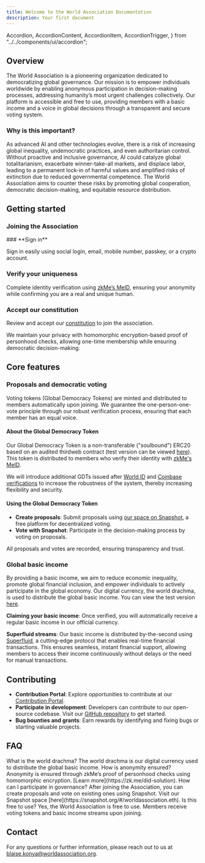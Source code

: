 ```yaml
---
title: Welcome to the World Association Documentation
description: Your first document
---
```


  Accordion,
  AccordionContent,
  AccordionItem,
  AccordionTrigger,
} from "../../components/ui/accordion";

## Overview

The World Association is a pioneering organization dedicated to democratizing global governance. Our mission is to empower individuals worldwide by enabling anonymous participation in decision-making processes, addressing humanity’s most urgent challenges collectively. Our platform is accessible and free to use, providing members with a basic income and a voice in global decisions through a transparent and secure voting system.

### Why is this important?

As advanced AI and other technologies evolve, there is a risk of increasing global inequality, undemocratic practices, and even authoritarian control. Without proactive and inclusive governance, AI could catalyze global totalitarianism, exacerbate winner-take-all markets, and displace labor, leading to a permanent lock-in of harmful values and amplified risks of extinction due to reduced governmental competence. The World Association aims to counter these risks by promoting global cooperation, democratic decision-making, and equitable resource distribution.

## Getting started

### Joining the Association

<Steps>
### **Sign in**

Sign in easily using social login, email, mobile number, passkey, or a crypto account.

### **Verify your uniqueness**

Complete identity verification using [zkMe’s MeID](https://zk.me/did-solution), ensuring your anonymity while confirming you are a real and unique human.

### **Accept our constitution**

Review and accept our [constitution](https://github.com/worldassociation/world-association/blob/main/organization/constitution/constitution.md) to join the association.

</Steps>

We maintain your privacy with homomorphic encryption-based proof of personhood checks, allowing one-time membership while ensuring democratic decision-making.

## Core features

### Proposals and democratic voting

Voting tokens (Global Democracy Tokens) are minted and distributed to members automatically upon joining. We guarantee the one-person-one-vote principle through our robust verification process, ensuring that each member has an equal voice.

#### About the Global Democracy Token

Our Global Democracy Token is a non-transferable ("soulbound") ERC20 based on an audited thirdweb contract (test version can be viewed [here](https://base.blockscout.com/token/0x2F9e9e5D597f245df027F5a900f6E0957472A564)). This token is distributed to members who verify their identity with [zkMe's MeID](https://zk.me/did-solution).

We will introduce additional GDTs issued after [World ID](https://worldcoin.org/world-id) and [Coinbase verifications](https://www.coinbase.com/onchain-verify) to increase the robustness of the system, thereby increasing flexibility and security.

#### Using the Global Democracy Token

- **Create proposals**: Submit proposals using [our space on Snapshot](https://snapshot.org/#/worldassociation.eth), a free platform for decentralized voting.
- **Vote with Snapshot**: Participate in the decision-making process by voting on proposals.

All proposals and votes are recorded, ensuring transparency and trust.

### Global basic income

By providing a basic income, we aim to reduce economic inequality, promote global financial inclusion, and empower individuals to actively participate in the global economy. Our digital currency, the world drachma, is used to distribute the global basic income. You can view the test version [here](https://base.blockscout.com/token/0x524986180284488c8c337d7089F58E0649559cDa?tab=contract).

**Claiming your basic income**: Once verified, you will automatically receive a regular basic income in our official currency.

**Superfluid streams**: Our basic income is distributed by-the-second using [Superfluid](https://www.superfluid.finance), a cutting-edge protocol that enables real-time financial transactions. This ensures seamless, instant financial support, allowing members to access their income continuously without delays or the need for manual transactions.

## Contributing

- **Contribution Portal**: Explore opportunities to contribute at our [Contribution Portal](https://contribute.worldassociation.org/).
- **Participate in development**: Developers can contribute to our open-source codebase. Visit our [GitHub repository](https://github.com/worldassociation/world-association) to get started.
- **Bug bounties and grants**: Earn rewards by identifying and fixing bugs or starting valuable projects.

## FAQ

<Accordion type="single" collapsible className="w-full">
  <AccordionItem value="what-is-the-world-drachma">
    <AccordionTrigger>What is the world drachma?</AccordionTrigger>
    <AccordionContent>
      The world drachma is our digital currency used to distribute the global
      basic income.
    </AccordionContent>
  </AccordionItem>
  <AccordionItem value="how-is-anonymity-ensured">
    <AccordionTrigger>How is anonymity ensured?</AccordionTrigger>
    <AccordionContent>
      Anonymity is ensured through zkMe’s proof of personhood checks using
      homomorphic encryption. [Learn more](https://zk.me/did-solution).
    </AccordionContent>
  </AccordionItem>
  <AccordionItem value="how-can-i-participate-in-governance">
    <AccordionTrigger>How can I participate in governance?</AccordionTrigger>
    <AccordionContent>
      After joining the Association, you can create proposals and vote on
      existing ones using Snapshot. Visit our Snapshot space
      [here](https://snapshot.org/#/worldassociation.eth).
    </AccordionContent>
  </AccordionItem>
  <AccordionItem value="is-this-free-to-use">
    <AccordionTrigger>Is this free to use?</AccordionTrigger>
    <AccordionContent>
      Yes, the World Association is free to use. Members receive voting tokens
      and basic income streams upon joining.
    </AccordionContent>
  </AccordionItem>
</Accordion>

## Contact

For any questions or further information, please reach out to us at [blaise.konya@worldassociation.org](mailto:blaise.konya@worldassociation.org).
